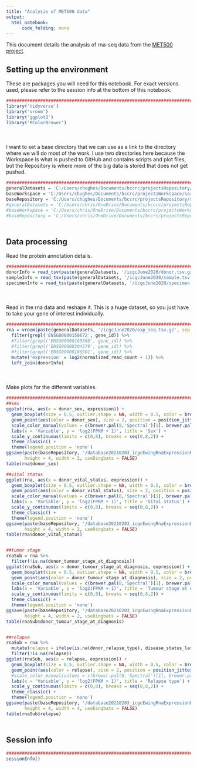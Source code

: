 ```yaml
---
title: "Analysis of MET500 data"
output:
  html_notebook:
      code_folding: none
---
```


This document details the analysis of rna-seq data from the [MET500 project](https://met500.path.med.umich.edu/).

## Setting up the environment

These are packages you will need for this notebook. For exact versions used, please refer to the session info at the bottom of this notebook.

```r
##########################################################################################
library('tidyverse')
library('vroom')
library('ggplot2')
library('RColorBrewer')
```

<div style="margin-bottom:50px;"></div>

I want to set a base directory that we can use as a link to the directory where we will do most of the work. I use two directories here because the Workspace is what is pushed to GitHub and contains scripts and plot files, but the Repository is where more of the big data is stored that does not get pushed.

```r
##########################################################################################
generalDatasets = 'C:/Users/chughes/Documents/bccrc/projectsRepository/generalDatasets'
baseWorkspace = 'C:/Users/chughes/Documents/bccrc/projectsWorkspace/sorensenLab/relatedToDlg2'
baseRepository = 'C:/Users/chughes/Documents/bccrc/projectsRepository/sorensenLab/relatedToDlg2'
#generalDatasets = 'C:/Users/chris/OneDrive/Documents/bccrc/projectsRepository/generalDatasets'
#baseWorkspace = 'C:/Users/chris/OneDrive/Documents/bccrc/projectsWorkspace/sorensenLab/relatedToYbx1'
#baseRepository = 'C:/Users/chris/OneDrive/Documents/bccrc/projectsRepository/sorensenLab/relatedToYbx1'
```

<div style="margin-bottom:50px;"></div>

## Data processing

Read the protein annotation details.

```r
##########################################################################################
donorInfo = read_tsv(paste(generalDatasets, '/icgcJune2020/donor.tsv.gz', sep = ''))
sampleInfo = read_tsv(paste(generalDatasets, '/icgcJune2020/sample.tsv.gz', sep = ''))
specimenInfo = read_tsv(paste(generalDatasets, '/icgcJune2020/specimen.tsv.gz', sep = ''))
```

<div style="margin-bottom:50px;"></div>

Read in the rna data and reshape it. This is a huge dataset, so you just have to take your gene of interest individually.

```r
##########################################################################################
rna = vroom(paste(generalDatasets, '/icgcJune2020/exp_seq.tsv.gz', sep = '')) %>%
  filter(grepl('ENSG00000150672', gene_id)) %>%
  #filter(grepl('ENSG00000165588', gene_id)) %>%
  #filter(grepl('ENSG00000204379', gene_id)) %>%
  #filter(grepl('ENSG00000166501', gene_id)) %>%
  mutate('expression' = log2(normalized_read_count + 1)) %>%
  left_join(donorInfo)
```

<div style="margin-bottom:50px;"></div>

Make plots for the different variables.

```r
##########################################################################################\
##sex
ggplot(rna, aes(x = donor_sex, expression)) +
  geom_boxplot(size = 0.5, outlier.shape = NA, width = 0.5, color = brewer.pal(11,'RdGy')[8]) +
  geom_point(aes(color = donor_sex), size = 2, position = position_jitterdodge()) +
  scale_color_manual(values = c(brewer.pal(8,'Spectral')[1], brewer.pal(8,'Spectral')[8])) +
  labs(x = 'Variable', y = 'log2(FPKM + 1)', title = 'Sex') +
  scale_y_continuous(limits = c(0,8), breaks = seq(0,8,2)) +
  theme_classic() +
  theme(legend.position = 'none')
ggsave(paste(baseRepository, '/database20210203_icgcEwingRnaExpressionDlg2/boxplot_dlg2RnaExpressionIcgcSex.pdf', sep = ''),
       height = 4, width = 2, useDingbats = FALSE)
table(rna$donor_sex)

##vital status
ggplot(rna, aes(x = donor_vital_status, expression)) +
  geom_boxplot(size = 0.5, outlier.shape = NA, width = 0.5, color = brewer.pal(11,'RdGy')[8]) +
  geom_point(aes(color = donor_vital_status), size = 2, position = position_jitterdodge()) +
  scale_color_manual(values = c(brewer.pal(8,'Spectral')[1], brewer.pal(8,'Spectral')[8])) +
  labs(x = 'Variable', y = 'log2(FPKM + 1)', title = 'Vital status') +
  scale_y_continuous(limits = c(0,8), breaks = seq(0,8,2)) +
  theme_classic() +
  theme(legend.position = 'none')
ggsave(paste(baseRepository, '/database20210203_icgcEwingRnaExpressionDlg2/boxplot_dlg2RnaExpressionIcgcVitalStatus.pdf', sep = ''),
       height = 4, width = 2, useDingbats = FALSE)
table(rna$donor_vital_status)


##tumor stage
rnaSub = rna %>%
  filter(!is.na(donor_tumour_stage_at_diagnosis))
ggplot(rnaSub, aes(x = donor_tumour_stage_at_diagnosis, expression)) +
  geom_boxplot(size = 0.5, outlier.shape = NA, width = 0.5, color = brewer.pal(11,'RdGy')[8]) +
  geom_point(aes(color = donor_tumour_stage_at_diagnosis), size = 2, position = position_jitterdodge()) +
  scale_color_manual(values = c(brewer.pal(8,'Spectral')[1], brewer.pal(8,'Spectral')[8])) +
  labs(x = 'Variable', y = 'log2(FPKM + 1)', title = 'Tumour stage at diagnosis') +
  scale_y_continuous(limits = c(0,8), breaks = seq(0,8,2)) +
  theme_classic() +
  theme(legend.position = 'none')
ggsave(paste(baseRepository, '/database20210203_icgcEwingRnaExpressionDlg2/boxplot_dlg2RnaExpressionIcgcTumorStage.pdf', sep = ''),
       height = 4, width = 2, useDingbats = FALSE)
table(rnaSub$donor_tumour_stage_at_diagnosis)


##relapse
rnaSub = rna %>%
  mutate(relapse = ifelse(is.na(donor_relapse_type), disease_status_last_followup, donor_relapse_type)) %>%
  filter(!is.na(relapse))
ggplot(rnaSub, aes(x = relapse, expression)) +
  geom_boxplot(size = 0.5, outlier.shape = NA, width = 0.5, color = brewer.pal(11,'RdGy')[8]) +
  geom_point(aes(color = relapse), size = 2, position = position_jitterdodge()) +
  #scale_color_manual(values = c(brewer.pal(8,'Spectral')[1], brewer.pal(8,'Spectral')[8])) +
  labs(x = 'Variable', y = 'log2(FPKM + 1)', title = 'Relapse type') +
  scale_y_continuous(limits = c(0,8), breaks = seq(0,8,2)) +
  theme_classic() +
  theme(legend.position = 'none')
ggsave(paste(baseRepository, '/database20210203_icgcEwingRnaExpressionDlg2/boxplot_dlg2RnaExpressionIcgcRelapse.pdf', sep = ''),
       height = 4, width = 4, useDingbats = FALSE)
table(rnaSub$relapse)
```

<div style="margin-bottom:50px;"></div>

## Session info

```r
##########################################################################################
sessionInfo()
```





